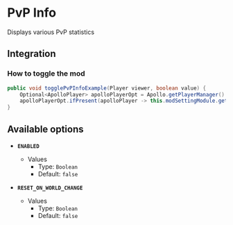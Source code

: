 # PvP Info

Displays various PvP statistics

## Integration

### How to toggle the mod

```java
public void togglePvPInfoExample(Player viewer, boolean value) {
    Optional<ApolloPlayer> apolloPlayerOpt = Apollo.getPlayerManager().getPlayer(viewer.getUniqueId());
    apolloPlayerOpt.ifPresent(apolloPlayer -> this.modSettingModule.getOptions().set(apolloPlayer, ModPvpInfo.ENABLED, value));
}
```

## Available options

- __`ENABLED`__
    - Values
        - Type: `Boolean`
        - Default: `false`

- __`RESET_ON_WORLD_CHANGE`__
    - Values
        - Type: `Boolean`
        - Default: `false`

